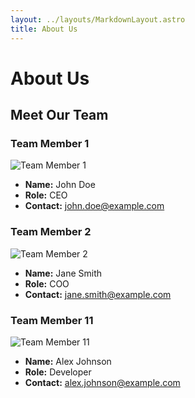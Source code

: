 ```yaml
---
layout: ../layouts/MarkdownLayout.astro
title: About Us
---
```


# About Us

## Meet Our Team

### Team Member 1

<img src="../../public/testimonials/3.jpg" alt="Team Member 1" />

- **Name:** John Doe
- **Role:** CEO
- **Contact:** john.doe@example.com

### Team Member 2

<img src="../../public/testimonials/3.jpg" alt="Team Member 2" />

- **Name:** Jane Smith
- **Role:** COO
- **Contact:** jane.smith@example.com

<!-- Add information for the remaining team members -->

### Team Member 11

<img src="../../public/testimonials/3.jpg" alt="Team Member 11" />

- **Name:** Alex Johnson
- **Role:** Developer
- **Contact:** alex.johnson@example.com